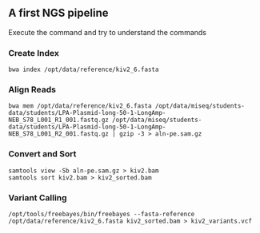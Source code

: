 ## A first NGS pipeline

Execute the command and try to understand the commands 

### Create Index
    bwa index /opt/data/reference/kiv2_6.fasta 
    
### Align Reads
    bwa mem /opt/data/reference/kiv2_6.fasta /opt/data/miseq/students-data/students/LPA-Plasmid-long-50-1-LongAmp-NEB_S78_L001_R1_001.fastq.gz /opt/data/miseq/students-data/students/LPA-Plasmid-long-50-1-LongAmp-NEB_S78_L001_R2_001.fastq.gz | gzip -3 > aln-pe.sam.gz

### Convert and Sort
    samtools view -Sb aln-pe.sam.gz > kiv2.bam
    samtools sort kiv2.bam > kiv2_sorted.bam
    
### Variant Calling    
    /opt/tools/freebayes/bin/freebayes --fasta-reference /opt/data/reference/kiv2_6.fasta kiv2_sorted.bam > kiv2_variants.vcf
    
